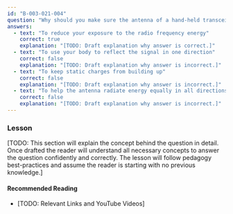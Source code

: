 ```yaml
---
id: "B-003-021-004"
question: "Why should you make sure the antenna of a hand-held transceiver is not close to your head when transmitting?"
answers:
  - text: "To reduce your exposure to the radio frequency energy"
    correct: true
    explanation: "[TODO: Draft explanation why answer is correct.]"
  - text: "To use your body to reflect the signal in one direction"
    correct: false
    explanation: "[TODO: Draft explanation why answer is incorrect.]"
  - text: "To keep static charges from building up"
    correct: false
    explanation: "[TODO: Draft explanation why answer is incorrect.]"
  - text: "To help the antenna radiate energy equally in all directions"
    correct: false
    explanation: "[TODO: Draft explanation why answer is incorrect.]"
---
```


### Lesson

[TODO: This section will explain the concept behind the question in detail. Once drafted the reader will understand all necessary concepts to answer the question confidently and correctly. The lesson will follow pedagogy best-practices and assume the reader is starting with no previous knowledge.]

#### Recommended Reading

- [TODO: Relevant Links and YouTube Videos]
